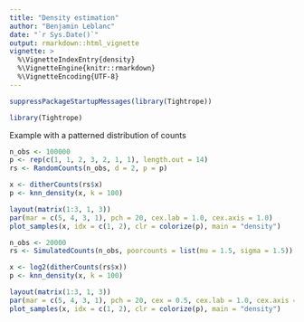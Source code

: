 ```yaml
---
title: "Density estimation"
author: "Benjamin Leblanc"
date: "`r Sys.Date()`"
output: rmarkdown::html_vignette
vignette: >
  %\VignetteIndexEntry{density}
  %\VignetteEngine{knitr::rmarkdown}
  %\VignetteEncoding{UTF-8}
---
```


```r
suppressPackageStartupMessages(library(Tightrope))
```


```r
library(Tightrope)
```

Example with a patterned distribution of counts

```r
n_obs <- 100000
p <- rep(c(1, 1, 2, 3, 2, 1, 1), length.out = 14)
rs <- RandomCounts(n_obs, d = 2, p = p)
```

```r
x <- ditherCounts(rs$x)
p <- knn_density(x, k = 100)
```

```r
layout(matrix(1:3, 1, 3))
par(mar = c(5, 4, 3, 1), pch = 20, cex.lab = 1.0, cex.axis = 1.0)
plot_samples(x, idx = c(1, 2), clr = colorize(p), main = "density")
```

```r
n_obs <- 20000
rs <- SimulatedCounts(n_obs, poorcounts = list(mu = 1.5, sigma = 1.5))
```

```r
x <- log2(ditherCounts(rs$x))
p <- knn_density(x, k = 100)
```


```r
layout(matrix(1:3, 1, 3))
par(mar = c(5, 4, 3, 1), pch = 20, cex = 0.5, cex.lab = 1.0, cex.axis = 1.0)
plot_samples(x, idx = c(1, 2), clr = colorize(p), main = "density")
```
